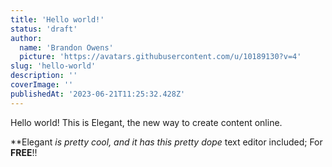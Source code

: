 ```yaml
---
title: 'Hello world!'
status: 'draft'
author:
  name: 'Brandon Owens'
  picture: 'https://avatars.githubusercontent.com/u/10189130?v=4'
slug: 'hello-world'
description: ''
coverImage: ''
publishedAt: '2023-06-21T11:25:32.428Z'
---
```


Hello world! This is Elegant, the new way to create content online.



**Elegant **is pretty cool, and it has this* pretty dope* text editor included; For **FREE**!!

